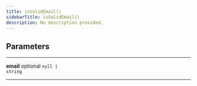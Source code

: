 ```yaml
---
title: isValidEmail()
sidebarTitle: isValidEmail()
description: No description provided.
---
```


## Parameters

---

**<span className="parameter-name">email</span>** <span className="optional-status">optional</span> <code>null &#124; string</code>

---
